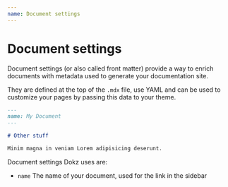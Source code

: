```yaml
---
name: Document settings
---
```


# Document settings

Document settings (or also called front matter) provide a way to enrich documents with metadata used to generate your documentation site.

They are defined at the top of the `.mdx` file, use YAML and can be used to customize your pages by passing this data to your theme.

```markdown
---
name: My Document
---

# Other stuff

Minim magna in veniam Lorem adipisicing deserunt.
```

Document settings Dokz uses are:

-   `name` The name of your document, used for the link in the sidebar
